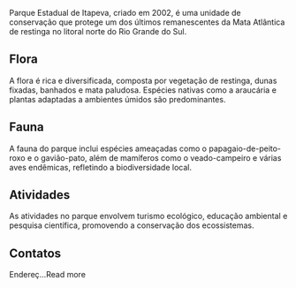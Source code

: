 Parque Estadual de Itapeva, criado em 2002, é uma unidade de conservação que protege um dos últimos remanescentes da Mata Atlântica de restinga no litoral norte do Rio Grande do Sul.

## Flora

A flora é rica e diversificada, composta por vegetação de restinga, dunas fixadas, banhados e mata paludosa. Espécies nativas como a araucária e plantas adaptadas a ambientes úmidos são predominantes.

## Fauna

A fauna do parque inclui espécies ameaçadas como o papagaio-de-peito-roxo e o gavião-pato, além de mamíferos como o veado-campeiro e várias aves endêmicas, refletindo a biodiversidade local.

## Atividades

As atividades no parque envolvem turismo ecológico, educação ambiental e pesquisa científica, promovendo a conservação dos ecossistemas.

## Contatos

Endereç…Read more